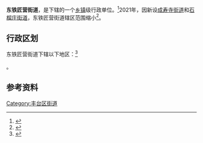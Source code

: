 {{中国乡级行政区
|景观照片文件名 = Special Education College of Beijing Union University (20220309173256).jpg
|景观照片描述 = [[北京联合大学|北京联合大学]]特殊教育学院
|汉语拼音 = 
|其他语言 = 
|其他语言名称 = 
|旧称 = 
|地名出处 = 
|位置图文件名 = 
|位置图描述 = 
|自定义图片= 
|建置时间 = 
|政府驻地 = 
|毗邻 = 
|总面积 = 
|总人口 = 
|总人口年份 = 
|户籍人口 = 
|户籍人口年份 = 
|常住人口 = 
|常住人口年份 = 
|人口密度 = 
|GDP = 
|GDP年份 = 
|邮政编码 = 
|电话区号 = 10
|官方网站 = 
|网站名称 = 
|11/01/06/007/000}}

'''东铁匠营街道'''，是{{PRC admin/fullname|11/01/06/007/000|3}}下辖的一个[[乡镇|乡镇]]级行政单位。<ref>{{PRC admin/ref sgc|{{PRC admin/parent|11/01/06/007/000}}}}</ref>2021年，因新设[[成寿寺街道|成寿寺街道]]和[[石榴庄街道|石榴庄街道]]，东铁匠营街道辖区范围缩小<ref>{{cite web|url=http://www.bjft.gov.cn/ftq/zfgg/202105/c91bc591406c4b7f9f5132f3911b5b20.shtml|title=北京市丰台区人民政府关于变更部分行政区划的通告（丰政发〔2021〕4号）|publisher=丰台区民政局|date=2021-05-11|accessdate=2021-06-26|archive-date=2021-06-26|archive-url=https://web.archive.org/web/20210626154320/http://www.bjft.gov.cn/ftq/zfgg/202105/c91bc591406c4b7f9f5132f3911b5b20.shtml}}</ref>。

== 行政区划 ==

东铁匠营街道下辖以下地区：<ref>{{PRC admin/ref sgc|11/01/06/007/000}}</ref>

{{PRC admin/children|11/01/06/007/000}}。

== 参考资料 ==
{{Reflist|2}}

{{北京行政区划小作品}}
{{北京市丰台区行政区划}}

[[Category:丰台区街道|Category:丰台区街道]]